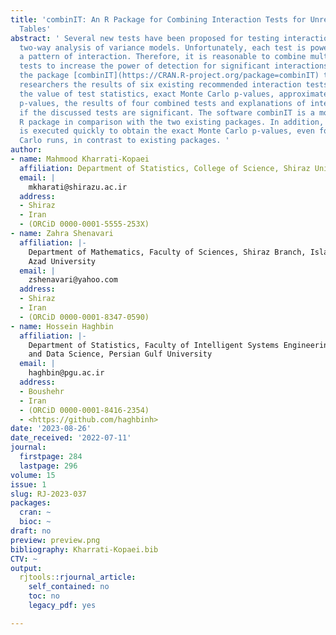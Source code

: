 ```yaml
---
title: 'combinIT: An R Package for Combining Interaction Tests for Unreplicated Two-Way
  Tables'
abstract: ' Several new tests have been proposed for testing interaction in unreplicated
  two-way analysis of variance models. Unfortunately, each test is powerful for detecting
  a pattern of interaction. Therefore, it is reasonable to combine multiple interaction
  tests to increase the power of detection for significant interactions. We introduce
  the package [combinIT](https://CRAN.R-project.org/package=combinIT) that provides
  researchers the results of six existing recommended interaction tests, including:
  the value of test statistics, exact Monte Carlo p-values, approximated or adjusted
  p-values, the results of four combined tests and explanations of interaction types
  if the discussed tests are significant. The software combinIT is a more comprehensive
  R package in comparison with the two existing packages. In addition, the software
  is executed quickly to obtain the exact Monte Carlo p-values, even for large Monte
  Carlo runs, in contrast to existing packages. '
author:
- name: Mahmood Kharrati-Kopaei
  affiliation: Department of Statistics, College of Science, Shiraz University
  email: |
    mkharati@shirazu.ac.ir
  address:
  - Shiraz
  - Iran
  - (ORCiD 0000-0001-5555-253X)
- name: Zahra Shenavari
  affiliation: |-
    Department of Mathematics, Faculty of Sciences, Shiraz Branch, Islamic
    Azad University
  email: |
    zshenavari@yahoo.com
  address:
  - Shiraz
  - Iran
  - (ORCiD 0000-0001-8347-0590)
- name: Hossein Haghbin
  affiliation: |-
    Department of Statistics, Faculty of Intelligent Systems Engineering
    and Data Science, Persian Gulf University
  email: |
    haghbin@pgu.ac.ir
  address:
  - Boushehr
  - Iran
  - (ORCiD 0000-0001-8416-2354)
  - <https://github.com/haghbinh>
date: '2023-08-26'
date_received: '2022-07-11'
journal:
  firstpage: 284
  lastpage: 296
volume: 15
issue: 1
slug: RJ-2023-037
packages:
  cran: ~
  bioc: ~
draft: no
preview: preview.png
bibliography: Kharrati-Kopaei.bib
CTV: ~
output:
  rjtools::rjournal_article:
    self_contained: no
    toc: no
    legacy_pdf: yes

---
```

